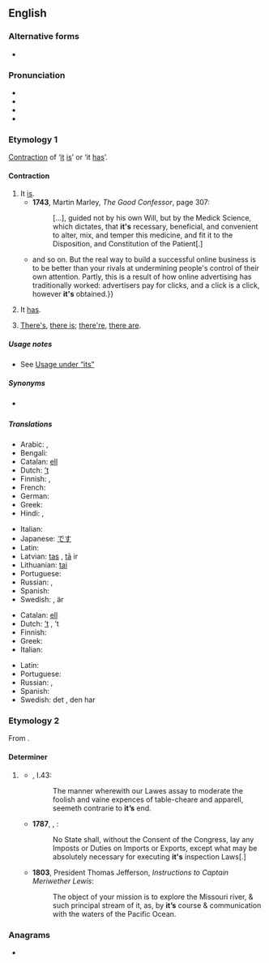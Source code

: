 {{also|its|ITS|its'|'its}}
==English==

===Alternative forms===
* {{l|en|i's}} {{qualifier|eye dialect}}

===Pronunciation===
* {{IPA|/ɪts/|lang=en}}
* {{audio|en-us-it's.ogg|Audio (US)|lang=en}}
* {{rhymes|ɪts|lang=en}}
* {{homophones|lang=en|its}}

===Etymology 1===
[[contraction|Contraction]] of ‘[[it]] [[is]]’ or ‘it [[has]]’.

====Contraction====
{{en-cont|head=it’s}}

# It [[is]].
#* '''1743''', Martin Marley, ''The Good Confessor'', page 307:
#*: [...], guided not by his own Will, but by the Medick Science, which dictates, that '''it's''' recessary, beneficial, and convenient to alter, mix, and temper this medicine, and fit it to the Disposition, and Constitution of the Patient[.]
#* {{quote-magazine|date=2013-06-21|author={{w|Oliver Burkeman}}
|volume=189|issue=2|page=48|magazine={{w|The Guardian Weekly}}
|title=[http://www.theguardian.com/technology/2013/may/10/conscious-computing-twitter-facebook-google The tao of tech]
|passage=The dirty secret of the internet is that all this distraction and interruption is immensely profitable. Web companies like to boast about{{...}}and so on. But the real way to build a successful online business is to be better than your rivals at undermining people's control of their own attention. Partly, this is a result of how online advertising has traditionally worked: advertisers pay for clicks, and a click is a click, however '''it's''' obtained.}}
#: {{ux|en|'''it’s''' too expensive;&nbsp; '''it’s''' coming right for us!}}
# It [[has]].
#: {{ux|en|'''It’s''' been a long time since I’ve had cheesecake.}}
# {{lb|en|colloquial}}<!--I think AAV/ebonixx--> [[there's|There's]], [[there is]]; [[there're]], [[there are]].
#: {{ux|en|'''it's''' a fine line between love and hate;&nbsp; '''it's''' a package for you by the door}}

=====Usage notes=====
* See [[its#Usage notes|Usage under “its”]]

=====Synonyms=====
* {{sense|it is}} {{l|en|’tis}}

=====Translations=====
{{trans-top|it is}}
* Arabic: {{t|ar|انه|m|tr=innah}}, {{t|ar|انها|f|tr=innaha}}
* Bengali: {{t|bn|ইহা হয়|sc=Beng}}
* Catalan: [[ell]] {{t+|ca|és}}
* Dutch: [[’t]] {{t+|nl|is}}
* Finnish: {{t|fi|[[se]] [[on]]}}, {{t+|fi|on}}
* French: {{t+|fr|c'est}}
* German: {{t+|de|es}} {{t+|de|ist}}
* Greek: {{t+|el|είναι}}
* Hindi: {{t|hi|यह है|sc=Deva}}, {{t|hi|यह है|tr=yahe hai|sc=Deva}}
{{trans-mid}}
* Italian: {{t+|it|è}}
* Japanese: [[desu#Japanese|です]] {{qualifier|desu}}
* Latin: {{t+|la|est}}
* Latvian: [[tas]] {{t|lv|ir}}, [[tā]] ir
* Lithuanian: [[tai]] {{t+|lt|yra}}
* Portuguese: {{t+|pt|é}}
* Russian: {{t+|ru|э́то}}, {{t+|ru|есть}}
* Spanish: {{t+|es|es}}
* Swedish: {{t+|sv|det}} {{t+|sv|är}}, {{t+|sv|den}} är
{{trans-bottom}}

{{trans-top|it has}}
* Catalan: [[ell]] {{t+|ca|té}}
* Dutch: [[’t]] {{t+|nl|heeft}}, ’t {{t+|nl|is}}
* Finnish: {{t+|fi|on}}
* Greek: {{t+|el|έχει}}
* Italian: {{t+|it|ha}}
{{trans-mid}}
* Latin: {{t+|la|habet}}
* Portuguese: {{t+|pt|tem}}
* Russian: {{t+|ru|иметь|alt=име́ет}}, {{t+|ru|есть}}
* Spanish: {{t+|es|ha}}
* Swedish: det {{t+|sv|har}}, den har
{{trans-bottom}}

===Etymology 2===
From {{compound|it|'s|alt2=’s|gloss2=possessive marker|lang=en}}.

====Determiner====
{{head|en|determiner|cat2=possessive determiners}}

# {{lb|en|now|_|nonstandard}} {{alternative form of|its|lang=en}}
#* {{RQ:Flr Mntgn Essays}}, I.43:
#*: The manner wherewith our Lawes assay to moderate the foolish and vaine expences of table-cheare and apparell, seemeth contrarie to '''it’s''' end.
#* '''1787''', {{w|United States Constitution}}, {{w|Article One of the United States Constitution|Article I}}:
#*: No State shall, without the Consent of the Congress, lay any Imposts or Duties on Imports or Exports, except what may be absolutely necessary for executing '''it's''' inspection Laws[.]
#* '''1803''', President Thomas Jefferson, ''Instructions to Captain Meriwether Lewis'':
#*: The object of your mission is to explore the Missouri river, & such principal stream of it, as, by '''it’s''' course & communication with the waters of the Pacific Ocean.

===Anagrams===
* {{anagrams|en|'tis|-ist|IST|SIT|STI|Sit|TIS|is't|ist|sit|tis}}
